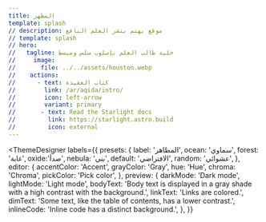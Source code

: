 ```yaml
---
title: المظهر
template: splash
// description: موقع يهتم بنشر العلم النافع
// template: splash
// hero:
//   tagline: حلية طالب العلم بإسلوب سلس ومبسط
//     image:
//       file: ../../assets/houston.webp
//    actions:
//      - text: كتاب العقيدة
//        link: /ar/aqida/intro/
//        icon: left-arrow
//        variant: primary
//       - text: Read the Starlight docs
//         link: https://starlight.astro.build
//         icon: external
---
```



<ThemeDesigner
	labels={{
		presets: {
			label: 'المظاهر',
			ocean: 'سماوي',
			forest: 'غابة',
			oxide:'صدأ',
			nebula: 'بني',
			default: 'الافتراضي',
			random: 'عشوائي',
		},
		editor: {
			accentColor: 'Accent',
			grayColor: 'Gray',
			hue: 'Hue',
			chroma: 'Chroma',
			pickColor: 'Pick color',
		},
		preview: {
			darkMode: 'Dark mode',
			lightMode: 'Light mode',
			bodyText:
				'Body text is displayed in a gray shade with a high contrast with the background.',
			linkText: 'Links are colored.',
			dimText: 'Some text, like the table of contents, has a lower contrast.',
			inlineCode: 'Inline code has a distinct background.',
		},
	}}
>

</ThemeDesigner>
